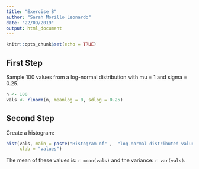 ```yaml
---
title: "Exercise B"
author: "Sarah Morillo Leonardo"
date: "22/09/2019"
output: html_document
---
```


```r
knitr::opts_chunk$set(echo = TRUE)
```

## First Step

Sample 100 values from a log-normal distribution with mu = 1 and sigma = 0.25.

```r
n <- 100
vals <- rlnorm(n, meanlog = 0, sdlog = 0.25)

```


## Second Step

Create a histogram:

```r
hist(vals, main = paste("Histogram of" ,  "log-normal distributed values"),
     xlab = "values")

```

The mean of these values is:  `r mean(vals)` and the variance: `r var(vals)`. 